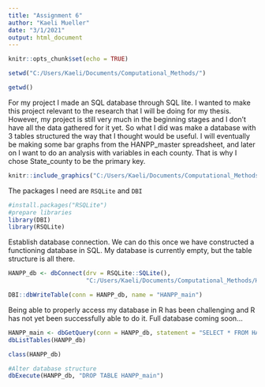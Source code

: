 ```yaml
---
title: "Assignment 6"
author: "Kaeli Mueller"
date: "3/1/2021"
output: html_document
---
```


```r
knitr::opts_chunk$set(echo = TRUE)

setwd("C:/Users/Kaeli/Documents/Computational_Methods/")

getwd()
```

For my project I made an SQL database through SQL lite. I wanted to make this project relevant to the research that I will be doing for my thesis. However, my project is still very much in the beginning stages and I don't have all the data gathered for it yet. So what I did was make a database with 3 tables structured the way that I thought would be useful. I will eventually be making some bar graphs from the HANPP_master spreadsheet, and later on I want to do an analysis with variables in each county. That is why I chose State_county to be the primary key.

```r
knitr::include_graphics("C:/Users/Kaeli/Documents/Computational_Methods/Screenshot_database_schema.jpg")
```

The packages I need are `RSQLite` and `DBI`
```r
#install.packages("RSQLite")
#prepare libraries
library(DBI)
library(RSQLite)

```

Establish database connection. We can do this once we have constructed a functioning database in SQL. My database is currently empty, but the table structure is all there. 
```r
HANPP_db <- dbConnect(drv = RSQLite::SQLite(),                   
                      "C:/Users/Kaeli/Documents/Computational_Methods/HANPP_database.db")

DBI::dbWriteTable(conn = HANPP_db, name = "HANPP_main")
```

Being able to properly access my database in R has been challenging and R has not yet been successfully able to do it. Full database coming soon...
```r
HANPP_main <- dbGetQuery(conn = HANPP_db, statement = "SELECT * FROM HANPP_master LIMIT 10;")
dbListTables(HANPP_db)

class(HANPP_db)

#Alter database structure
dbExecute(HANPP_db, "DROP TABLE HANPP_main")
```



